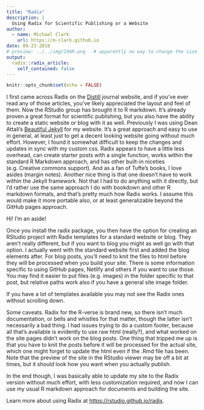 ```yaml
---
title: "Radix"
description: |
  Using Radix for Scientific Publishing or a Website
author:
  - name: Michael Clark
    url: https://m-clark.github.io
date: 09-23-2018
# preview: ../../img/198R.png   # apparently no way to change the size displayed via css (ignored) or file (stretched)
output:
  radix::radix_article:
    self_contained: false
---
```


```r
knitr::opts_chunk$set(echo = FALSE)
```

I first came across Radix on the [Distill](http://distill.pub/) journal website, and if you've ever read any of those articles, you've likely appreciated the layout and feel of them.  Now the RStudio group has brought it to R markdown. It's already proven a great format for scientific publishing, but you also have the ability to create a static website or blog with it as well.  Previously I was using Dean Attali's [Beautiful Jekyll](deanattali.com/beautiful-jekyll) for my website.  It's a great approach and easy to use in general, at least just to get a decent looking website going without much effort.  However, I found it somewhat difficult to keep the changes and updates in sync with my custom css.  Radix appears to have a little less overhead, can create starter posts with a single function, works within the standard R Markdown approach, and has other built-in niceties (e.g. Creative commons support).  And as a fan of Tufte's books, I love asides (margin notes).  Another nice thing is that one doesn't have to work within the Jekyll framework.  Not that I had to do anything with it directly, but I'd rather use the same approach I do with bookdown and other R markdown formats, and that's pretty much how Radix works.  I assume this would make it more portable also, or at least generalizable beyond the GitHub pages approach.

<aside>Hi! I'm an aside!</aside>

Once you install the <span class="pack">radix</span> package, you then have the option for creating an RStudio project with Radix templates for a standard website or blog. They aren't really different, but if you want to blog you might as well go with that option.  I actually went with the standard website first and added the blog elements after.  For blog posts, you'll need to knit the files to html before they will be processed when you build your site.  There is some information specific to using GitHub pages, Netlify and others if you want to use those.  You may find it easier to put files (e.g. images) in the folder specific to that post, but relative paths work also if you have a general site image folder.

<aside>If you have a lot of templates available you may not see the Radix ones without scrolling down.</aside>

Some caveats.  Radix for the R-verse is brand new, so there isn't much documentation, or bells and whistles for that matter, though the latter isn't necessarily a bad thing.  I had issues trying to do a custom footer, because all that's available is evidently to use raw html (really?), and what worked on the site pages didn't work on the blog posts.  One thing that tripped me up is that you have to knit the posts before it will be processed for the actual site, which one might forget to update the html even if the .Rmd file has been.  Note that the preview of the site in the RStudio viewer may be off a bit at times, but it should look how you want when you actually publish.

In the end though, I was basically able to update my site to the Radix version without much effort, with less customization required, and now I can use my usual R markdown approach for documents and building the site.  

Learn more about using Radix at <https://rstudio.github.io/radix>.

